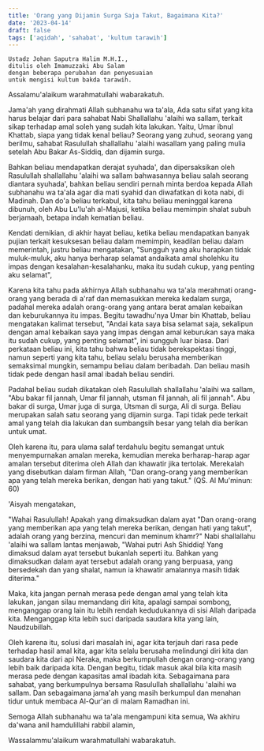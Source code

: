 ```yaml
---
title: 'Orang yang Dijamin Surga Saja Takut, Bagaimana Kita?'
date: '2023-04-14'
draft: false
tags: ['aqidah', 'sahabat', 'kultum tarawih']
---
```


```
Ustadz Johan Saputra Halim M.H.I.,
ditulis oleh Imamuzzaki Abu Salam
dengan beberapa perubahan dan penyesuaian
untuk mengisi kultum bakda tarawih.
```

Assalamu'alaikum warahmatullahi wabarakatuh.

Jama'ah yang dirahmati Allah subhanahu wa ta'ala,
Ada satu sifat yang kita harus belajar dari para sahabat Nabi Shallallahu 'alaihi wa sallam, terkait sikap terhadap amal soleh yang sudah kita lakukan. Yaitu, Umar ibnul Khattab, siapa yang tidak kenal beliau? Seorang yang zuhud, seorang yang berilmu, sahabat Rasulullah shallallahu 'alaihi wasallam yang paling mulia setelah Abu Bakar As-Siddiq, dan dijamin surga.

Bahkan beliau mendapatkan derajat syuhada', dan dipersaksikan oleh Rasulullah shallallahu 'alaihi wa sallam bahwasannya beliau salah seorang diantara syuhada', bahkan beliau sendiri pernah minta berdoa kepada Allah subhanahu wa ta'ala agar dia mati syahid dan diwafatkan di kota nabi, di Madinah. Dan do'a beliau terkabul, kita tahu beliau meninggal karena dibunuh, oleh Abu Lu'lu'ah al-Majusi, ketika beliau memimpin shalat subuh berjamaah, betapa indah kematian beliau.

Kendati demikian, di akhir hayat beliau, ketika beliau mendapatkan banyak pujian terkait kesuksesan beliau dalam memimpin, keadilan beliau dalam memerintah, justru beliau mengatakan, "Sungguh yang aku harapkan tidak muluk-muluk, aku hanya berharap selamat andaikata amal sholehku itu impas dengan kesalahan-kesalahanku, maka itu sudah cukup, yang penting aku selamat",

Karena kita tahu pada akhirnya Allah subhanahu wa ta'ala merahmati orang-orang yang berada di a'raf dan memasukkan mereka kedalam surga, padahal mereka adalah orang-orang yang antara berat amalan kebaikan dan keburukannya itu impas. Begitu tawadhu'nya Umar bin Khattab, beliau mengatakan kalimat tersebut, "Andai kata saya bisa selamat saja, sekalipun dengan amal kebaikan saya yang impas dengan amal keburukan saya maka itu sudah cukup, yang penting selamat", ini sungguh luar biasa. Dari perkataan beliau ini, kita tahu bahwa beliau tidak berekspektasi tinggi, namun seperti yang kita tahu, beliau selalu berusaha memberikan semaksimal mungkin, semampu beliau dalam beribadah. Dan beliau masih tidak pede dengan hasil amal ibadah beliau sendiri.

Padahal beliau sudah dikatakan oleh Rasulullah shallallahu 'alaihi wa sallam, "Abu bakar fil jannah, Umar fil jannah, utsman fil jannah, ali fil jannah". Abu bakar di surga, Umar juga di surga, Utsman di surga, Ali di surga. Beliau merupakan salah satu seorang yang dijamin surga. Tapi tidak pede terkait amal yang telah dia lakukan dan sumbangsih besar yang telah dia berikan untuk umat.

Oleh karena itu, para ulama salaf terdahulu begitu semangat untuk menyempurnakan amalan mereka, kemudian mereka berharap-harap agar amalan tersebut diterima oleh Allah dan khawatir jika tertolak. Merekalah yang disebutkan dalam firman Allah,
"Dan orang-orang yang memberikan apa yang telah mereka berikan, dengan hati yang takut." (QS. Al Mu'minun: 60)

'Aisyah mengatakan,

"Wahai Rasulullah! Apakah yang dimaksudkan dalam ayat "Dan orang-orang yang memberikan apa yang telah mereka berikan, dengan hati yang takut", adalah orang yang berzina, mencuri dan meminum khamr?" Nabi shallallahu 'alaihi wa sallam lantas menjawab, "Wahai putri Ash Shiddiq! Yang dimaksud dalam ayat tersebut bukanlah seperti itu. Bahkan yang dimaksudkan dalam ayat tersebut adalah orang yang berpuasa, yang bersedekah dan yang shalat, namun ia khawatir amalannya masih tidak diterima."

Maka, kita jangan pernah merasa pede dengan amal yang telah kita lakukan, jangan silau memandang diri kita, apalagi sampai sombong, menganggap orang lain itu lebih rendah kedudukannya di sisi Allah daripada kita. Menganggap kita lebih suci daripada saudara kita yang lain, Naudzubillah.

Oleh karena itu, solusi dari masalah ini, agar kita terjauh dari rasa pede terhadap hasil amal kita, agar kita selalu berusaha melindungi diri kita dan saudara kita dari api Neraka, maka berkumpullah dengan orang-orang yang lebih baik daripada kita. Dengan begitu, tidak masuk akal bila kita masih merasa pede dengan kapasitas amal ibadah kita. Sebagaimana para sahabat, yang berkumpulnya bersama Rasulullah shallallahu 'alaihi wa sallam. Dan sebagaimana jama'ah yang masih berkumpul dan menahan tidur untuk membaca Al-Qur'an di malam Ramadhan ini.

Semoga Allah subhanahu wa ta'ala mengampuni kita semua,
Wa akhiru da'wana anil hamdulillahi rabbil alamin,

Wassalammu'alaikum warahmatullahi wabarakatuh.
